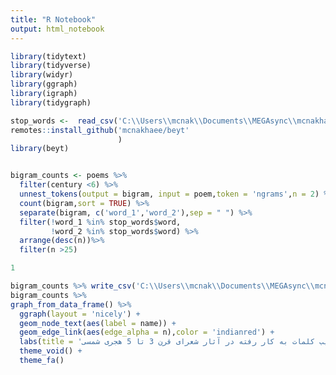 ```yaml
---
title: "R Notebook"
output: html_notebook
---
```


```r
library(tidytext)
library(tidyverse)
library(widyr)
library(ggraph)
library(igraph)
library(tidygraph)
```

```r
stop_words <-  read_csv('C:\\Users\\mcnak\\Documents\\MEGAsync\\mcnakhaee\\imuhammadir\\slides\\slides\\tidyverse\\Text Mining\\data\\stopwords_dataframe.csv')
remotes::install_github('mcnakhaee/beyt'
                        )
library(beyt)


bigram_counts <- poems %>% 
  filter(century <6) %>% 
  unnest_tokens(output = bigram, input = poem,token = 'ngrams',n = 2) %>% 
  count(bigram,sort = TRUE) %>% 
  separate(bigram, c('word_1','word_2'),sep = " ") %>% 
  filter(!word_1 %in% stop_words$word,
         !word_2 %in% stop_words$word) %>% 
  arrange(desc(n))%>% 
  filter(n >25) 

1
```
```r

bigram_counts %>% write_csv('C:\\Users\\mcnak\\Documents\\MEGAsync\\mcnakhaee\\packages\\Delgosha\\delgosha\\\vignettes\\bigram_counts.csv')
bigram_counts %>% 
graph_from_data_frame() %>% 
  ggraph(layout = 'nicely') + 
  geom_node_text(aes(label = name)) +
  geom_edge_link(aes(edge_alpha = n),color = 'indianred') +
  labs(title = 'پراستفاده ترین ترکیب کلمات به کار رفته در آثار شعرای قرن 3 تا 5 هجری شمسی') +
  theme_void() +
  theme_fa() 
```

